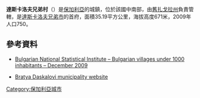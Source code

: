 '''達斯卡洛夫兄弟村'''（{{lang-bg|Братя Даскалови}}）是[[保加利亞|保加利亞]]的城鎮，位於該國中南部，由[[舊扎戈拉州|舊扎戈拉州]]負責管轄，是[[達斯卡洛夫兄弟市|達斯卡洛夫兄弟市]]的首府，面積35.19平方公里，海拔高度671米，2009年人口750。

==參考資料==
*{{en icon}} [http://www.nsi.bg/nrnm/index.php?ezik=en&f=8&s=1&date=29.12.2010&e=1&s1=4&c1=2&a1=1000&c=0 Bulgarian National Statistical Institute – Bulgarian villages under 1000 inhabitants – December 2009]
*[http://www.bratia-daskalovi.com/ Bratya Daskalovi municipality website] {{bg icon}}

{{coord|42|18|N|25|13|E|type:city|display=title}}

{{Bulgaria-geo-stub}}
[[Category:保加利亞城市|Category:保加利亞城市]]